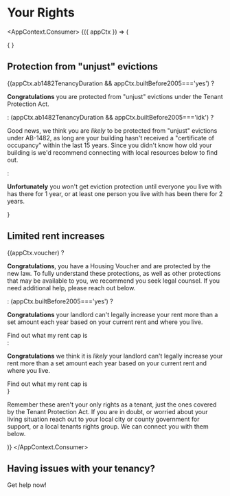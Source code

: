 
# Your Rights



<AppContext.Consumer>
    {({ appCtx }) => (
        <div>
            {
                <AutoSubmit />
            }
            <h2>Protection from "unjust" evictions</h2>
            {(appCtx.ab1482TenancyDuration && appCtx.builtBefore2005==='yes') ?
                <p><strong>Congratulations</strong> you are protected from "unjust" evictions under the Tenant Protection Act.</p>
            : (appCtx.ab1482TenancyDuration && appCtx.builtBefore2005==='idk') ?
                <p>Good news, we think you are <em>likely</em> to be protected from "unjust" evictions under AB-1482, as long are your building hasn't received a "certificate of occupancy" within the last 15 years. Since you didn't know how old your building is we'd recommend connecting with local resources below to find out.</p>
            :
                <p><strong>Unfortunately</strong> you won't get eviction protection until everyone you live with has there for 1 year, or at least one person you live with has been there for 2 years.</p>
            }
            <h2>Limited rent increases</h2>
            {(appCtx.voucher) ?
            <div>
                <p><strong>Congratulations</strong>, you have a Housing Voucher and are protected by the new law. To fully understand these protections, as well as other protections that may be available to you, we recommend you seek legal counsel. If you need additional help, please reach out below.</p>
            </div>
            : (appCtx.builtBefore2005==='yes') ?
            <div>
                <p><strong>Congratulations</strong> your landlord can't legally increase your rent more than a set amount each year based on your current rent and where you live.</p>
                <PrimaryButton to="/calculator">Find out what my rent cap is</PrimaryButton>
            </div>
            :
            <div>
                <p><strong>Congratulations</strong> we think it is <em>likely</em> your landlord can't legally increase your rent more than a set amount each year based on your current rent and where you live.</p>
                <PrimaryButton to="/calculator">Find out what my rent cap is</PrimaryButton>
            </div>
            }
            <p>Remember these aren't your only rights as a tenant, just the ones covered by the Tenant Protection Act. If you are in doubt, or worried about your living situation reach out to your local city or county government for support, or a local tenants rights group. We can connect you with them below.</p>
        </div>
    )}
</AppContext.Consumer>

## Having issues with your tenancy?
<PrimaryButton to="/getHelp">Get help now!</PrimaryButton>
